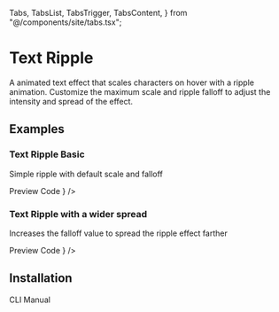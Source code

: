   Tabs,
  TabsList,
  TabsTrigger,
  TabsContent,
} from "@/components/site/tabs.tsx";


# Text Ripple

A animated text effect that scales characters on hover with a ripple animation. Customize the maximum scale and ripple falloff to adjust the intensity and spread of the effect.

## Examples

### Text Ripple Basic

Simple ripple with default scale and falloff

<Tabs defaultValue="preview" className="">
  <TabsList>
    <TabsTrigger value="preview">Preview</TabsTrigger>
    <TabsTrigger value="code">Code</TabsTrigger>
  </TabsList>
  <TabsContent value="preview">
    <ComponentRenderer component={<TextRippleBasic />} />
  </TabsContent>
  <TabsContent value="code">
    <CodeBlock filePath="src/app/docs/text-ripple/text-ripple-basic.tsx" />
  </TabsContent>
</Tabs>

### Text Ripple with a wider spread

Increases the falloff value to spread the ripple effect farther

<Tabs defaultValue="preview" className="">
  <TabsList>
    <TabsTrigger value="preview">Preview</TabsTrigger>
    <TabsTrigger value="code">Code</TabsTrigger>
  </TabsList>
  <TabsContent value="preview">
    <ComponentRenderer component={<TextRippleSpread />} />
  </TabsContent>
  <TabsContent value="code">
    <CodeBlock filePath="src/app/docs/text-ripple/text-ripple-spread.tsx" />
  </TabsContent>
</Tabs>

## Installation

<Tabs defaultValue="cli" className="">
  <TabsList>
    <TabsTrigger value="cli">CLI</TabsTrigger>
    <TabsTrigger value="manual">Manual</TabsTrigger>
  </TabsList>
  <TabsContent value="cli">
    <Cli command={`npx shadcn@latest add "https://berlix.vercel.app/registry/text-ripple.json"`} />
  </TabsContent>

  <TabsContent value="manual">
    <CodeBlock filePath="src/components/core/text-ripple.tsx" />
  </TabsContent>
</Tabs>
